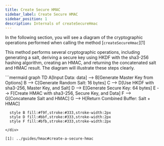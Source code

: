 ```yaml
---
title: Create Secure HMAC
sidebar_label: Create Secure HMAC
sidebar_position: 1
description: Internals of createSecureHmac
---
```


In the following section, you will see a diagram of the cryptographic operations performed when calling the method [`createSecureHmac`][1]

This method performs several cryptographic operations, including generating a salt,
deriving a secure key using HKDF with the sha3-256 hashing algorithm, creating an HMAC,
and returning the concatenated salt and HMAC result. The diagram will illustrate these steps clearly.

<div style={{ textAlign: 'center' }}>
  ```mermaid
  graph TD
      A[Input Data: data] --> B[Generate Master Key from Options]
      B --> C[Generate Random Salt: 16 bytes]
      C --> D[Use HKDF with sha3-256, Master Key, and Salt]
      D --> E[Generate Secure Key: 64 bytes]
      E --> F[Create HMAC with sha3-256, Secure Key, and Data]
      F --> G[Concatenate Salt and HMAC]
      G --> H[Return Combined Buffer: Salt + HMAC]

      style B fill:#f9f,stroke:#333,stroke-width:2px
      style D fill:#bbf,stroke:#333,stroke-width:2px
      style F fill:#bfb,stroke:#333,stroke-width:2px
  ```
</div>

[1]: ../guides/hmac#create-a-secure-hmac
